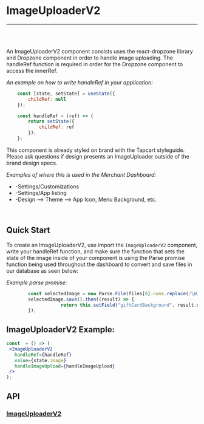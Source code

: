 


<Meta title="Docs|Components/ImageUploaderV2" />

# ImageUploaderV2

---
<br />
<Story id="examples-components-imageuploaderv2--basic" />
<br />

An ImageUploaderV2 component consists uses the react-dropzone library and Dropzone component in order to handle image uploading.
The handleRef function is required in order for the Dropzone component to access the innerRef.

<em>An example on how to write handleRef in your application:</em>

```jsx
	const [state, setState] = useState({
		childRef: null
	});

	const handleRef = (ref) => {
		return setState({
			childRef: ref
		});
	};
  ```

This component is already styled on brand with the Tapcart styleguide. Please ask questions if design presents an ImageUploader outside of the brand design specs.

<em>Examples of where this is used in the Merchant Dashboard:</em>
<br/>

* -Settings/Customizations
* -Settings/App listing
* -Design --> Theme --> App Icon, Menu Background, etc.

<br />

## Quick Start
To create an ImageUploaderV2, use import the `ImageUploaderV2` component, write your handleRef function, and make sure the function that sets the state of the image inside of your component is using the Parse promise function being used throughout the dashboard to convert and save files in our database as seen below:

<em>Example parse promise:</em>

```jsx
		const selectedImage = new Parse.File(files[0].name.replace(/\W/g, ""), files[0]);
		selectedImage.save().then((result) => {
					return this.setField("giftCardBackground", result.url());
		});
```


## ImageUploaderV2 Example:

```jsx
const  = () => (
 <ImageUploaderV2
   handleRef={handleRef}
   value={state.image}
   handleImageUpload={handleImageUpload}
 />
);
```

## API
### [ImageUploaderV2](https://github.com/tapcartinc/tapcart-dashboard-components/blob/master/lib/components/ImageUploaderV2.js)
<Props of={ImageUploaderV2} />



